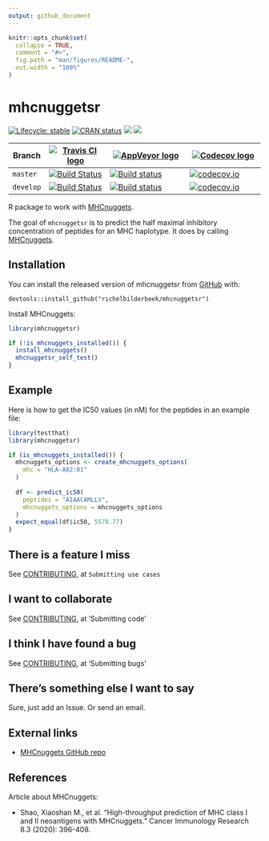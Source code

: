 ```yaml
---
output: github_document
---
```


<!-- README.md is generated from README.Rmd. Please edit that file -->

```r
knitr::opts_chunk$set(
  collapse = TRUE,
  comment = "#>",
  fig.path = "man/figures/README-",
  out.width = "100%"
)
```

# mhcnuggetsr

<!-- badges: start -->
[![Lifecycle: stable](https://img.shields.io/badge/lifecycle-stable-green.svg)](https://www.tidyverse.org/lifecycle/#stable)
[![CRAN status](https://www.r-pkg.org/badges/version/mhcnuggetsr)](https://CRAN.R-project.org/package=mhcnuggetsr)
[![](http://cranlogs.r-pkg.org/badges/grand-total/mhcnuggetsr)]( https://CRAN.R-project.org/package=mhcnuggetsr)
[![](http://cranlogs.r-pkg.org/badges/mhcnuggetsr)](https://CRAN.R-project.org/package=mhcnuggetsr)

Branch   |[![Travis CI logo](man/figures/TravisCI.png)](https://travis-ci.org)                                                                        |[![AppVeyor logo](man/figures/AppVeyor.png)](https://www.appveyor.com)                                                                                                              | [![Codecov logo](man/figures/Codecov.png)](https://www.codecov.io)
---------|--------------------------------------------------------------------------------------------------------------------------------------------|------------------------------------------------------------------------------------------------------------------------------------------------------------------------------------|------------------------------------------------------------------------------------------------------------------------------------------------------------------------
`master `|[![Build Status](https://travis-ci.org/richelbilderbeek/mhcnuggetsr.svg?branch=master)](https://travis-ci.org/richelbilderbeek/mhcnuggetsr) |[![Build status](https://ci.appveyor.com/api/projects/status/r7apdqey2ev9s4q7/branch/master?svg=true)](https://ci.appveyor.com/project/richelbilderbeek/mhcnuggetsr/branch/master)  | [![codecov.io](https://codecov.io/github/richelbilderbeek/mhcnuggetsr/coverage.svg?branch=master)](https://codecov.io/github/richelbilderbeek/mhcnuggetsr/branch/master)
`develop`|[![Build Status](https://travis-ci.org/richelbilderbeek/mhcnuggetsr.svg?branch=develop)](https://travis-ci.org/richelbilderbeek/mhcnuggetsr)|[![Build status](https://ci.appveyor.com/api/projects/status/r7apdqey2ev9s4q7/branch/develop?svg=true)](https://ci.appveyor.com/project/richelbilderbeek/mhcnuggetsr/branch/develop)| [![codecov.io](https://codecov.io/github/richelbilderbeek/mhcnuggetsr/coverage.svg?branch=develop)](https://codecov.io/github/richelbilderbeek/mhcnuggetsr/branch/develop)
<!-- badges: end -->

R package to work with [MHCnuggets](https://github.com/KarchinLab/mhcnuggets).

The goal of `mhcnuggetsr` is to predict the half maximal inhibitory concentration
of peptides for an MHC haplotype. 
It does by calling [MHCnuggets](https://github.com/KarchinLab/mhcnuggets).

## Installation

You can install the released version of mhcnuggetsr from [GitHub](https://github.com/) with:

```
devtools::install_github("richelbilderbeek/mhcnuggetsr")
```

Install MHCnuggets:

```r
library(mhcnuggetsr)

if (!is_mhcnuggets_installed()) {
  install_mhcnuggets()
  mhcnuggetsr_self_test()
}
```

## Example

Here is how to get the IC50 values (in nM) for the peptides in
an example file:

```r
library(testthat)
library(mhcnuggetsr)

if (is_mhcnuggets_installed()) {
  mhcnuggets_options <- create_mhcnuggets_options(
    mhc = "HLA-A02:01"
  )
  
  df <- predict_ic50(
    peptides = "AIAACAMLLV",
    mhcnuggets_options = mhcnuggets_options
  )
  expect_equal(df$ic50, 5578.77)
}
```

## There is a feature I miss

See [CONTRIBUTING](CONTRIBUTING.md), at `Submitting use cases`

## I want to collaborate

See [CONTRIBUTING](CONTRIBUTING.md), at 'Submitting code'

## I think I have found a bug

See [CONTRIBUTING](CONTRIBUTING.md), at 'Submitting bugs' 

## There's something else I want to say

Sure, just add an Issue. Or send an email.

## External links

 * [MHCnuggets GitHub repo](https://github.com/KarchinLab/mhcnuggets)
 
## References

Article about MHCnuggets:

 * Shao, Xiaoshan M., et al. "High-throughput prediction of MHC class I and II 
   neoantigens with MHCnuggets." Cancer Immunology Research 8.3 (2020): 396-408.
